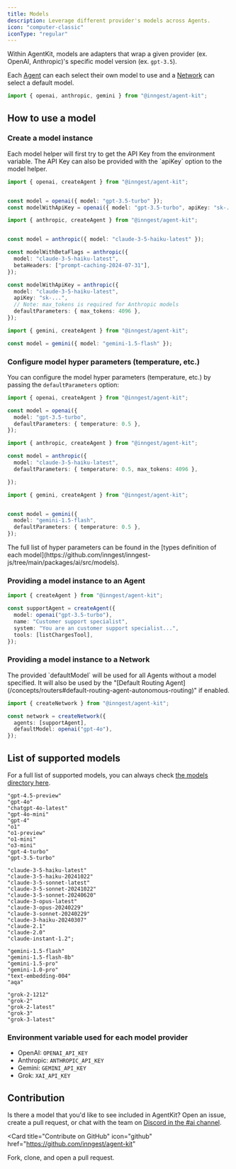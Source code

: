 ```yaml
---
title: Models
description: Leverage different provider's models across Agents.
icon: "computer-classic"
iconType: "regular"
---
```


Within AgentKit, models are adapters that wrap a given provider (ex. OpenAI, Anthropic)'s specific model version (ex. `gpt-3.5`).

Each [Agent](/concepts/agents) can each select their own model to use and a [Network](/concepts/networks) can select a default model.

```ts
import { openai, anthropic, gemini } from "@inngest/agent-kit";
```

## How to use a model

### Create a model instance

<Info>
  Each model helper will first try to get the API Key from the environment
  variable. The API Key can also be provided with the `apiKey` option to the
  model helper.
</Info>

<CodeGroup>

```ts OpenAI
import { openai, createAgent } from "@inngest/agent-kit";


const model = openai({ model: "gpt-3.5-turbo" });
const modelWithApiKey = openai({ model: "gpt-3.5-turbo", apiKey: "sk-..." });

```

```ts Anthropic
import { anthropic, createAgent } from "@inngest/agent-kit";


const model = anthropic({ model: "claude-3-5-haiku-latest" });

const modelWithBetaFlags = anthropic({
  model: "claude-3-5-haiku-latest",
  betaHeaders: ["prompt-caching-2024-07-31"],
});

const modelWithApiKey = anthropic({
  model: "claude-3-5-haiku-latest",
  apiKey: "sk-...",
  // Note: max_tokens is required for Anthropic models
  defaultParameters: { max_tokens: 4096 },
});
```

```ts Gemini
import { gemini, createAgent } from "@inngest/agent-kit";

const model = gemini({ model: "gemini-1.5-flash" });
```

</CodeGroup>

### Configure model hyper parameters (temperature, etc.)

You can configure the model hyper parameters (temperature, etc.) by passing the `defaultParameters` option:

<CodeGroup>

```ts OpenAI
import { openai, createAgent } from "@inngest/agent-kit";

const model = openai({
  model: "gpt-3.5-turbo",
  defaultParameters: { temperature: 0.5 },
});
```

```ts Anthropic
import { anthropic, createAgent } from "@inngest/agent-kit";

const model = anthropic({
  model: "claude-3-5-haiku-latest",
  defaultParameters: { temperature: 0.5, max_tokens: 4096 },

});
```

```ts Gemini
import { gemini, createAgent } from "@inngest/agent-kit";


const model = gemini({
  model: "gemini-1.5-flash",
  defaultParameters: { temperature: 0.5 },
});
```

</CodeGroup>

<Info>
  The full list of hyper parameters can be found in the [types definition of
  each
  model](https://github.com/inngest/inngest-js/tree/main/packages/ai/src/models).
</Info>

### Providing a model instance to an Agent

```ts
import { createAgent } from "@inngest/agent-kit";

const supportAgent = createAgent({
  model: openai("gpt-3.5-turbo"),
  name: "Customer support specialist",
  system: "You are an customer support specialist...",
  tools: [listChargesTool],
});
```

### Providing a model instance to a Network

<Info>
  The provided `defaultModel` will be used for all Agents without a model
  specified. It will also be used by the "[Default Routing
  Agent](/concepts/routers#default-routing-agent-autonomous-routing)" if
  enabled.
</Info>

```ts
import { createNetwork } from "@inngest/agent-kit";

const network = createNetwork({
  agents: [supportAgent],
  defaultModel: openai("gpt-4o"),
});
```

## List of supported models

For a full list of supported models, you can always check [the models directory here](https://github.com/inngest/inngest-js/tree/main/packages/ai/src/models).

<CodeGroup>

```plaintext OpenAI
"gpt-4.5-preview"
"gpt-4o"
"chatgpt-4o-latest"
"gpt-4o-mini"
"gpt-4"
"o1"
"o1-preview"
"o1-mini"
"o3-mini"
"gpt-4-turbo"
"gpt-3.5-turbo"
```

```plaintext Anthropic
"claude-3-5-haiku-latest"
"claude-3-5-haiku-20241022"
"claude-3-5-sonnet-latest"
"claude-3-5-sonnet-20241022"
"claude-3-5-sonnet-20240620"
"claude-3-opus-latest"
"claude-3-opus-20240229"
"claude-3-sonnet-20240229"
"claude-3-haiku-20240307"
"claude-2.1"
"claude-2.0"
"claude-instant-1.2";
```

```plaintext Gemini
"gemini-1.5-flash"
"gemini-1.5-flash-8b"
"gemini-1.5-pro"
"gemini-1.0-pro"
"text-embedding-004"
"aqa"
```

```plaintext Grok
"grok-2-1212"
"grok-2"
"grok-2-latest"
"grok-3"
"grok-3-latest"
```

</CodeGroup>

### Environment variable used for each model provider

- OpenAI: `OPENAI_API_KEY`
- Anthropic: `ANTHROPIC_API_KEY`
- Gemini: `GEMINI_API_KEY`
- Grok: `XAI_API_KEY`

## Contribution

Is there a model that you'd like to see included in AgentKit? Open an issue, create a pull request, or chat with the team on [Discord in the #ai channel](https://www.inngest.com/community).

<Card
  title="Contribute on GitHub"
  icon="github"
  href="https://github.com/inngest/agent-kit"
>
  Fork, clone, and open a pull request.
</Card>

